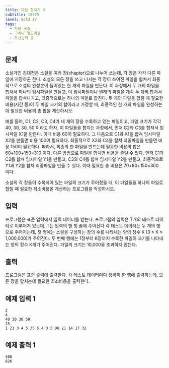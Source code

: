 ```yaml
---
title: 파일 합치기 3
subtitle: 13975
level: Gold IV
tags:
  - 자료 구조
  - 그리디 알고리즘
  - 우선순위 큐
---
```


## 문제

소설가인 김대전은 소설을 여러 장(chapter)으로 나누어 쓰는데, 각 장은 각각 다른 파일에 저장하곤 한다. 소설의 모든 장을 쓰고 나서는 각 장이 쓰여진 파일을 합쳐서 최종적으로 소설의 완성본이 들어있는 한 개의 파일을 만든다. 이 과정에서 두 개의 파일을 합쳐서 하나의 임시파일을 만들고, 이 임시파일이나 원래의 파일을 계속 두 개씩 합쳐서 파일을 합쳐나가고, 최종적으로는 하나의 파일로 합친다. 두 개의 파일을 합칠 때 필요한 비용(시간 등)이 두 파일 크기의 합이라고 가정할 때, 최종적인 한 개의 파일을 완성하는데 필요한 비용의 총 합을 계산하시오.

예를 들어, C1, C2, C3, C4가 네 개의 장을 수록하고 있는 파일이고, 파일 크기가 각각 40, 30, 30, 50 이라고 하자. 이 파일들을 합치는 과정에서, 먼저 C2와 C3를 합쳐서 임시파일 X1을 만든다. 이때 비용 60이 필요하다. 그 다음으로 C1과 X1을 합쳐 임시파일 X2를 만들면 비용 100이 필요하다. 최종적으로 X2와 C4를 합쳐 최종파일을 만들면 비용 150이 필요하다. 따라서, 최종의 한 파일을 만드는데 필요한 비용의 합은 60+100+150=310 이다. 다른 방법으로 파일을 합치면 비용을 줄일 수 있다. 먼저 C1과 C2를 합쳐 임시파일 Y1을 만들고, C3와 C4를 합쳐 임시파일 Y2를 만들고, 최종적으로 Y1과 Y2를 합쳐 최종파일을 만들 수 있다. 이때 필요한 총 비용은 70+80+150=300 이다.

소설의 각 장들이 수록되어 있는 파일의 크기가 주어졌을 때, 이 파일들을 하나의 파일로 합칠 때 필요한 최소비용을 계산하는 프로그램을 작성하시오.

## 입력

프로그램은 표준 입력에서 입력 데이터를 받는다. 프로그램의 입력은 T개의 테스트 데이터로 이루어져 있는데, T는 입력의 맨 첫 줄에 주어진다.각 테스트 데이터는 두 개의 행으로 주어지는데, 첫 행에는 소설을 구성하는 장의 수를 나타내는 양의 정수 K (3 ≤ K ≤ 1,000,000)가 주어진다. 두 번째 행에는 1장부터 K장까지 수록한 파일의 크기를 나타내는 양의 정수 K개가 주어진다. 파일의 크기는 10,000을 초과하지 않는다.

## 출력

프로그램은 표준 출력에 출력한다. 각 테스트 데이터마다 정확히 한 행에 출력하는데, 모든 장을 합치는데 필요한 최소비용을 출력한다.

## 예제 입력 1

```
2
4
40 30 30 50
15
1 21 3 4 5 35 5 4 3 5 98 21 14 17 32
```

## 예제 출력 1

```
300
826
```
